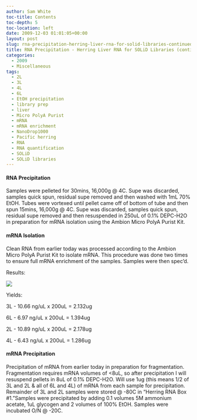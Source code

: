 ```yaml
---
author: Sam White
toc-title: Contents
toc-depth: 5
toc-location: left
date: 2009-12-03 01:01:05+00:00
layout: post
slug: rna-precipitation-herring-liver-rna-for-solid-libraries-continued-from-yesterday
title: RNA Precipitation - Herring Liver RNA for SOLiD Libraries (continued from yesterday)
categories:
  - 2009
  - Miscellaneous
tags:
  - 2L
  - 3L
  - 4L
  - 6L
  - EtOH precipitation
  - library prep
  - liver
  - Micro PolyA Purist
  - mRNA
  - mRNA enrichment
  - NanoDrop1000
  - Pacific herring
  - RNA
  - RNA quantification
  - SOLiD
  - SOLiD libraries
---
```


#### RNA Precipitation



Samples were pelleted for 30mins, 16,000g @ 4C. Supe was discarded, samples quick spun, residual supe removed and then washed with 1mL 70% EtOH. Tubes were vortexed until pellet came off of bottom of tube and then spun 15mins, 16,000g @ 4C. Supe was discarded, samples quick spun, residual supe removed and then resuspended in 250uL of 0.1% DEPC-H2O in preparation for mRNA isolation using the Ambion Micro PolyA Purist Kit.





#### mRNA Isolation



Clean RNA from earlier today was processed according to the Ambion Micro PolyA Purist Kit to isolate mRNA. This procedure was done two times to ensure full mRNA enrichment of the samples. Samples were then spec'd.

Results:

![](https://eagle.fish.washington.edu/Arabidopsis/RNA%20Spec%20Readings/20091202%20mRNA%20SJW.jpg)

Yields:

3L - 10.66 ng/uL x 200uL = 2.132ug

6L - 6.97 ng/uL x 200uL = 1.394ug

2L - 10.89 ng/uL x 200uL = 2.178ug

4L - 6.43 ng/uL x 200uL = 1.286ug





#### mRNA Precipitation



Precipitation of mRNA from earlier today in preparation for fragmentation. Fragmentation requires mRNA volumes of <8uL, so after precipitation I will resuspend pellets in 8uL of 0.1% DEPC-H2O. Will use 1ug (this means 1/2 of 3L and 2L & all of 6L and 4L) of mRNA from each sample for precipitation. Remainder of 3L and 2L samples were stored @ -80C in "Herring RNA Box #1."Samples were precipitated by adding 0.1 volumes 5M ammonium acetate, 1uL glycogen and 2 volumes of 100% EtOH. Samples were incubated O/N @ -20C.
